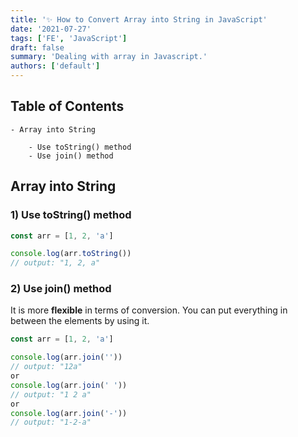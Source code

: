 ```yaml
---
title: '✨ How to Convert Array into String in JavaScript'
date: '2021-07-27'
tags: ['FE', 'JavaScript']
draft: false
summary: 'Dealing with array in Javascript.'
authors: ['default']
---
```


## Table of Contents

```
- Array into String

    - Use toString() method
    - Use join() method
```

## Array into String

### 1) Use toString() method

```javascript
const arr = [1, 2, 'a']

console.log(arr.toString())
// output: "1, 2, a"
```

### 2) Use join() method

It is more **flexible** in terms of conversion. You can put everything in between the elements by using it.

```javascript
const arr = [1, 2, 'a']

console.log(arr.join(''))
// output: "12a"
or
console.log(arr.join(' '))
// output: "1 2 a"
or
console.log(arr.join('-'))
// output: "1-2-a"
```

